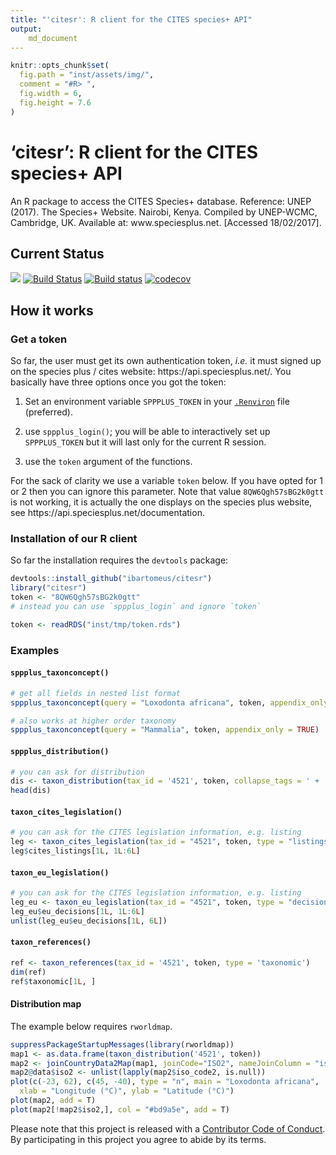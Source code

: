 ```yaml
---
title: "'citesr': R client for the CITES species+ API"
output:
    md_document
---
```



```r
knitr::opts_chunk$set(
  fig.path = "inst/assets/img/",
  comment = "#R> ",
  fig.width = 6,
  fig.height = 7.6
)
```

# 'citesr': R client for the CITES species+ API

An R package to access the CITES Species+ database. Reference:
UNEP (2017). The Species+ Website. Nairobi, Kenya. Compiled by UNEP-WCMC,
Cambridge, UK. Available at: www.speciesplus.net. [Accessed 18/02/2017].

## Current Status

![](https://img.shields.io/badge/citesr-InDevelopment-d7ae67.svg)
[![Build Status](https://travis-ci.org/ibartomeus/citesr.svg?branch=master)](https://travis-ci.org/ibartomeus/citesr)
[![Build status](https://ci.appveyor.com/api/projects/status/j8u04bwan0kqpn0f?svg=true)](https://ci.appveyor.com/project/KevCaz/citesr)
[![codecov](https://codecov.io/gh/ibartomeus/citesr/branch/master/graph/badge.svg)](https://codecov.io/gh/ibartomeus/citesr)


## How it works

### Get a token

So far, the user must get its own authentication token, *i.e.* it must
signed up on the species plus / cites website: https://api.speciesplus.net/.
You basically have three options once you got the token:

1. Set an environment variable `SPPPLUS_TOKEN` in your [`.Renviron`](https://stat.ethz.ch/R-manual/R-devel/library/base/html/Startup.html) file (preferred).

2. use `sppplus_login()`; you will be able to interactively set up `SPPPLUS_TOKEN`
but it will last only for the current R session.

3. use the `token` argument of the functions.


For the sack of clarity we use a variable `token` below. If you have opted
for 1 or 2 then you can ignore this parameter. Note that value
`8QW6Qgh57sBG2k0gtt` is not working, it is actually the one displays on the
species plus website, see  https://api.speciesplus.net/documentation.



### Installation of our R client

So far the installation requires the `devtools` package:

```R
devtools::install_github("ibartomeus/citesr")
library("citesr")
token <- "8QW6Qgh57sBG2k0gtt"
# instead you can use `sppplus_login` and ignore `token`
```

```R
token <- readRDS("inst/tmp/token.rds")
```

### Examples

#### `sppplus_taxonconcept()`

```R
# get all fields in nested list format
sppplus_taxonconcept(query = "Loxodonta africana", token, appendix_only = TRUE)
```

```R
# also works at higher order taxonomy
sppplus_taxonconcept(query = "Mammalia", token, appendix_only = TRUE)
```



#### `sppplus_distribution()`

```R
# you can ask for distribution
dis <- taxon_distribution(tax_id = '4521', token, collapse_tags = ' + ')
head(dis)
```

#### `taxon_cites_legislation()`

```R
# you can ask for the CITES legislation information, e.g. listing
leg <- taxon_cites_legislation(tax_id = "4521", token, type = "listings")
leg$cites_listings[1L, 1L:6L]
```

#### `taxon_eu_legislation()`

```R
# you can ask for the CITES legislation information, e.g. listing
leg_eu <- taxon_eu_legislation(tax_id = "4521", token, type = "decisions")
leg_eu$eu_decisions[1L, 1L:6L]
unlist(leg_eu$eu_decisions[1L, 6L])
```

#### `taxon_references()`

```R
ref <- taxon_references(tax_id = '4521', token, type = 'taxonomic')
dim(ref)
ref$taxonomic[1L, ]
```



#### Distribution map

The example below requires `rworldmap`.

```R
suppressPackageStartupMessages(library(rworldmap))
map1 <- as.data.frame(taxon_distribution('4521', token))
map2 <- joinCountryData2Map(map1, joinCode="ISO2", nameJoinColumn = "iso_code2", nameCountryColumn = "name")
map2@data$iso2 <- unlist(lapply(map2$iso_code2, is.null))
plot(c(-23, 62), c(45, -40), type = "n", main = "Loxodonta africana",
  xlab = "Longitude (°C)", ylab = "Latitude (°C)")
plot(map2, add = T)
plot(map2[!map2$iso2,], col = "#bd9a5e", add = T)
```

Please note that this project is released with a [Contributor Code of Conduct](CONDUCT.md). 
By participating in this project you agree to abide by its terms.
